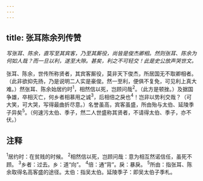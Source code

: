 ```yaml
---
---
---
```

title: 张耳陈余列传赞
---



*写张耳、陈余，直写至其宾客，乃至其厮役，尚皆是俊杰卿相。然则张耳、陈余为何如人哉？而一旦以利，遂至大隙。甚矣，利之不可轻交！此是史公放声哭世文。*

张耳、陈余，世传所称贤者，其宾客厮役，莫非天下俊杰，所居国无不取卿相者。（此非欲抑先扬，乃是说明二人实是豪俊。然一至利，便俱不复免，可见利上真大难。）然张耳、陈余始居约时<sup>1</sup>，相然信以死，岂顾问哉<sup>2</sup>。（此方是顿挫。）及据国争雄，卒相灭亡，何乡者相慕用之诚<sup>3</sup>，后相倍之戾也<sup>4</sup>！岂非以势利交哉？（可大笑，可大哭，写得最曲折尽意。）名誉虽高，宾客虽盛，所由殆与太伯、延陵季子异矣<sup>5</sup>。（何速污太伯、季子，然二人世盛称其贤者，不请得太伯、季子，亦不伏。）

## 注释

<sup>1</sup>居约时：在贫贱的时候。
<sup>2</sup>相然信以死，岂顾问哉：意为相互然诺信任，虽死不顾。
<sup>3</sup>乡者：过去。乡：道“向”。
<sup>4</sup>倍：通“背”。戾：暴戾。
<sup>5</sup>所由：指张耳、陈余取得名高客盛的途径。太伯：指吴太伯。延陵季子：即吴太伯子季札。